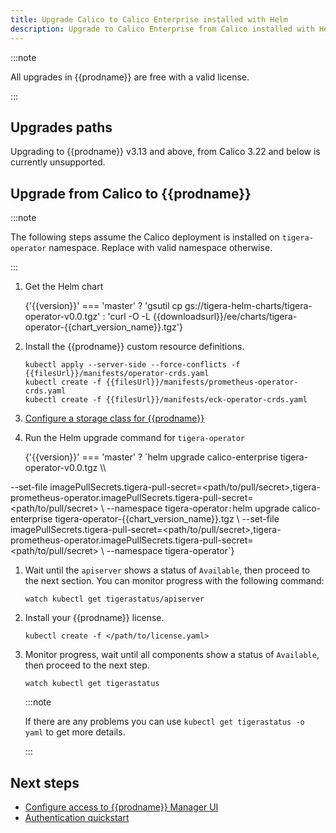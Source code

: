 ```yaml
---
title: Upgrade Calico to Calico Enterprise installed with Helm
description: Upgrade to Calico Enterprise from Calico installed with Helm.
---
```



:::note

All upgrades in {{prodname}} are free with a valid license.

:::

## Upgrades paths

Upgrading to {{prodname}} v3.13 and above, from Calico 3.22 and below is currently unsupported.

## Upgrade from Calico to {{prodname}}

:::note

The following steps assume the Calico deployment is installed on `tigera-operator` namespace. Replace with valid namespace otherwise.

:::

1. Get the Helm chart

   <CodeBlock language='bash-plain-text'>
     {'{{version}}' === 'master'
       ? 'gsutil cp gs://tigera-helm-charts/tigera-operator-v0.0.tgz'
       : 'curl -O -L {{downloadsurl}}/ee/charts/tigera-operator-{{chart_version_name}}.tgz'}
   </CodeBlock>

1. Install the {{prodname}} custom resource definitions.

   ```bash-plain-text
   kubectl apply --server-side --force-conflicts -f {{filesUrl}}/manifests/operator-crds.yaml
   kubectl create -f {{filesUrl}}/manifests/prometheus-operator-crds.yaml
   kubectl create -f {{filesUrl}}/manifests/eck-operator-crds.yaml
   ```

1. [Configure a storage class for {{prodname}}](../../../../maintenance/logstorage/create-storage.mdx)

1. Run the Helm upgrade command for `tigera-operator`

   <CodeBlock language='bash-plain-text'>
     {'{{version}}' === 'master'
       ? `helm upgrade calico-enterprise tigera-operator-v0.0.tgz \\
--set-file imagePullSecrets.tigera-pull-secret=<path/to/pull/secret>,tigera-prometheus-operator.imagePullSecrets.tigera-pull-secret=<path/to/pull/secret> \\
--namespace tigera-operator`
       : `helm upgrade calico-enterprise tigera-operator-{{chart_version_name}}.tgz \\
--set-file imagePullSecrets.tigera-pull-secret=<path/to/pull/secret>,tigera-prometheus-operator.imagePullSecrets.tigera-pull-secret=<path/to/pull/secret> \\
--namespace tigera-operator`}
   </CodeBlock>

1. Wait until the `apiserver` shows a status of `Available`, then proceed to the next section. You can monitor progress with the following command:

   ```bash-plain-text
   watch kubectl get tigerastatus/apiserver
   ```

1. Install your {{prodname}} license.

   ```bash-plain-text
   kubectl create -f </path/to/license.yaml>
   ```

1. Monitor progress, wait until all components show a status of `Available`, then proceed to the next step.

   ```bash-plain-text
   watch kubectl get tigerastatus
   ```

   :::note

   If there are any problems you can use `kubectl get tigerastatus -o yaml` to get more details.

   :::

## Next steps

- [Configure access to {{prodname}} Manager UI](../../../../maintenance/cnx/access-the-manager.mdx)
- [Authentication quickstart](../../../../maintenance/cnx/authentication-quickstart.mdx)
